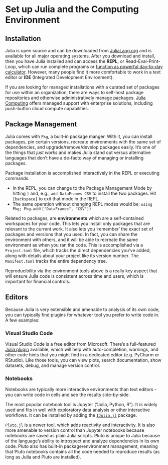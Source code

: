 # Set up Julia and the Computing Environment {#sec-julia-basics}


## Installation

Julia is open source and can be downloaded from [JuliaLang.org](https://JuliaLang.org) and is available for all major operating systems. After you download and install, then you have Julia installed and can access the **REPL**, or Read-Eval-Print-Loop, which can run complete programs or [function as powerful day-to-day calculator](https://krasjet.com/rnd.wlk/julia/). However, many people find it more comfortable to work in a text editor or **IDE** (Integrated Development Environment).

If you are looking for managed installations with a curated set of packages for use within an organization, there are ways to self-host package repositories and otherwise administratively manage packages. [Julia Computing](https://juliacomputing.com/) offers managed support with enterprise solutions, including push-button cloud compute capabilities.

## Package Management

Julia comes with `Pkg`, a built-in package manger. With it, you can install packages, pin certain versions, recreate environments with the same set of dependencies, and upgrade/remove/develop packages easily. It's one of the things that *just works* and makes Julia stand out versus alternative languages that don't have a de-facto way of managing or installing packages.

Package installation is accomplished interactively in the REPL or executing commands.

- In the REPL, you can change to the Package Management Mode by hitting `]` and, e.g., `add DataFrames CSV` to install the two packages. Hit `[backspace]` to exit that mode in the REPL.
- The same operation without changing REPL modes would be: `using Pkg; Pkg.add(["DataFrames", "CSV"])`

Related to packages, are **environments** which are a self-contained workspaces for your code. This lets you install only packages that are relevant to the current work. It also lets you 'remember' the exact set of packages and versions that you used. In fact, you can share the environment with others, and it will be able to recreate the same environment as when you ran the code. This is accomplished via a `Project.toml` file, which tracks the direct dependencies you've added, along with details about your project like its version number. The `Manifest.toml` tracks the entire dependency tree.

Reproducibility via the environment tools above is a really key aspect that will ensure Julia code is consistent across time and users, which is important for financial controls.

## Editors

Because Julia is very extensible and amenable to analysis of its own code, you can typically find plugins for whatever tool you prefer to write code in. A few examples:

### Visual Studio Code

Visual Studio Code is a free editor from Microsoft. There's a full-featured [Julia plugin](https://www.julia-vscode.org/) available, which will help with auto-completion, warnings, and other code hints that you might find in a dedicated editor (e.g. PyCharm or RStudio). Like those tools, you can view plots, search documentation, show datasets, debug, and manage version control.

### Notebooks

Notebooks are typically more interactive environments than text editors - you can write code in cells and see the results side-by-side.

The most popular notebook tool is Jupyter ("Julia, Python, R"). It is widely used and fits in well with exploratory data analysis or other interactive workflows. It can be installed by adding the [`IJulia.jl`](https://github.com/JuliaLang/IJulia.jl) package.

[`Pluto.jl`](https://plutojl.org/) is a newer tool, which adds reactivity and interactivity. It is also more amenable to version control than Jupyter notebooks because notebooks are saved as plain Julia scripts. Pluto is unique to Julia because of the language's ability to introspect and analyze dependencies in its own code. Pluto also has built-in package/environment management, meaning that Pluto notebooks contains all the code needed to reproduce results (as long as Julia and Pluto are installed).